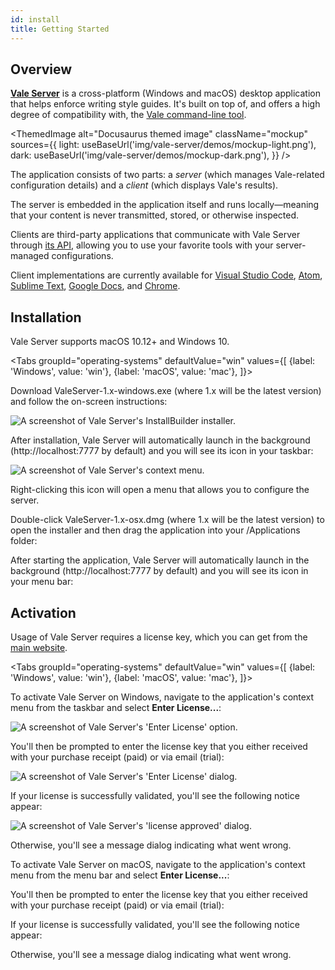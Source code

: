 ```yaml
---
id: install
title: Getting Started
---
```



## Overview

[**Vale Server**](https://errata.ai/vale-server/) is a cross-platform (Windows and macOS) desktop application that
helps enforce writing style guides. It's built on top of, and offers a high
degree of compatibility with, the [Vale command-line tool](/vale/about).

<ThemedImage
  alt="Docusaurus themed image"
  className="mockup"
  sources={{
    light: useBaseUrl('img/vale-server/demos/mockup-light.png'),
    dark: useBaseUrl('img/vale-server/demos/mockup-dark.png'),
  }}
/>

The application consists of two parts: a *server* (which manages Vale-related
configuration details) and a *client* (which displays Vale's results).

The server is embedded in the application itself and runs
locally&mdash;meaning that your content is never transmitted, stored, or
otherwise inspected.

Clients are third-party applications that communicate with Vale Server through
[its API](https://docs.errata.ai/api/index.html), allowing you to use your
favorite tools with your server-managed configurations.

Client implementations are currently available for
[Visual Studio Code](/vale-server/clients/vscode),
[Atom](/vale-server/clients/atom),
[Sublime Text](/vale-server/clients/sublime-text),
[Google Docs](/vale-server/clients/google-docs), and
[Chrome](/vale-server/clients/chrome).

## Installation

Vale Server supports macOS 10.12+ and Windows 10.

<Tabs
  groupId="operating-systems"
  defaultValue="win"
  values={[
    {label: 'Windows', value: 'win'},
    {label: 'macOS', value: 'mac'},
  ]}>

  <TabItem value="win">
    <p>Download <span className="code">ValeServer-1.x-windows.exe</span> (where <span className="code">1.x</span> will be the latest version) and follow the on-screen instructions:</p>
    <img
      alt="A screenshot of Vale Server's InstallBuilder installer."
      src={useBaseUrl('img/vale-server/win/installer-light.png')}
      className="md-img"
    />
    <p>After installation, Vale Server will automatically launch in the background (<span className="code">http://localhost:7777</span> by default) and you will see its icon in your taskbar:</p>
    <img
      alt="A screenshot of Vale Server's context menu."
      src={useBaseUrl('img/vale-server/win/menu-light.png')}
      className="sm-img"
    />
    <p>Right-clicking this icon will open a menu that allows you to configure the server.</p>
  </TabItem>

  <TabItem value="mac">
    <p>Double-click <span className="code">ValeServer-1.x-osx.dmg</span> (where <span className="code">1.x</span> will be the latest version) to open the installer and then drag the application into your <span className="code">/Applications</span> folder:</p>
    <AdaptiveImg
      alt="A screenshot of Vale Server's DMG installer."
      src={useBaseUrl('img/vale-server/mac/installer')}
      format=".png"
      size="md">
    </AdaptiveImg>
    <p>After starting the application, Vale Server will automatically launch in the background (<span className="code">http://localhost:7777</span> by default) and you will see its icon in your menu bar:</p>
    <AdaptiveImg
      alt="A screenshot of Vale Server's context menu."
      src={useBaseUrl('img/vale-server/mac/menu')}
      format=".png"
      size="sm">
    </AdaptiveImg>
  </TabItem>

</Tabs>

## Activation

Usage of Vale Server requires a license key, which you can get from the [main website](https://errata.ai/vale-server/#puchase).

<Tabs
  groupId="operating-systems"
  defaultValue="win"
  values={[
    {label: 'Windows', value: 'win'},
    {label: 'macOS', value: 'mac'},
  ]}>

  <TabItem value="win">
    <p>To activate Vale Server on Windows, navigate to the application's context menu from the taskbar and select <b>Enter License...</b>:</p>
    <img
      alt="A screenshot of Vale Server's 'Enter License' option."
      src={useBaseUrl('img/vale-server/win/enter-license.png')}
      className="sm-img"
    />
    <p>You'll then be prompted to enter the license key that you either received with your purchase receipt (paid) or via email (trial):</p>
    <img
      alt="A screenshot of Vale Server's 'Enter License' dialog."
      src={useBaseUrl('img/vale-server/win/license-input-light.png')}
      className="sm-img"
    />
    <p>If your license is successfully validated, you'll see the following notice appear:</p>
    <img
      alt="A screenshot of Vale Server's 'license approved' dialog."
      src={useBaseUrl('img/vale-server/win/license-dialog.png')}
      className="sm-img"
    />
    <p>Otherwise, you'll see a message dialog indicating what went wrong.</p>
  </TabItem>

  <TabItem value="mac">
    <p>To activate Vale Server on macOS, navigate to the application's context menu from the menu bar and select <b>Enter License...</b>:</p>
    <AdaptiveImg
      alt="A screenshot of Vale Server's 'Enter License' option."
      src={useBaseUrl('img/vale-server/mac/enter-license')}
      format=".png"
      size="sm">
    </AdaptiveImg>
    <p>You'll then be prompted to enter the license key that you either received with your purchase receipt (paid) or via email (trial):</p>
    <AdaptiveImg
      alt="A screenshot of Vale Server's 'Enter License' dialog."
      src={useBaseUrl('img/vale-server/mac/license-input')}
      format=".png"
      size="md">
    </AdaptiveImg>
    <p>If your license is successfully validated, you'll see the following notice appear:</p>
    <AdaptiveImg
      alt="A screenshot of Vale Server's 'license approved' dialog."
      src={useBaseUrl('img/vale-server/mac/key-dialog')}
      format=".png"
      size="md">
    </AdaptiveImg>
    <p>Otherwise, you'll see a message dialog indicating what went wrong.</p>
  </TabItem>

</Tabs>
